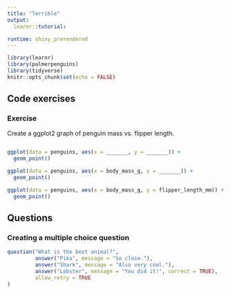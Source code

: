 ```yaml
---
title: "Terrible"
output: 
  learnr::tutorial:

runtime: shiny_prerendered
---
```


```r
library(learnr)
library(palmerpenguins)
library(tidyverse)
knitr::opts_chunk$set(echo = FALSE)
```


## Code exercises

### Exercise 

Create a ggplot2 graph of penguin mass vs. flipper length. 
```r

```

```r
ggplot(data = penguins, aes(x = _______, y = _______)) + 
  geom_point()
```

```r
ggplot(data = penguins, aes(x = body_mass_g, y = _______)) + 
  geom_point()
```

```r
ggplot(data = penguins, aes(x = body_mass_g, y = flipper_length_mm)) + 
  geom_point()
```

## Questions

### Creating a multiple choice question

```r
question("What is the best animal?",
         answer("Pika", message = "So close."),
         answer("Shark", message = "Also very cool."),
         answer("Lobster", message = "You did it!", correct = TRUE),
         allow_retry = TRUE
)
```
